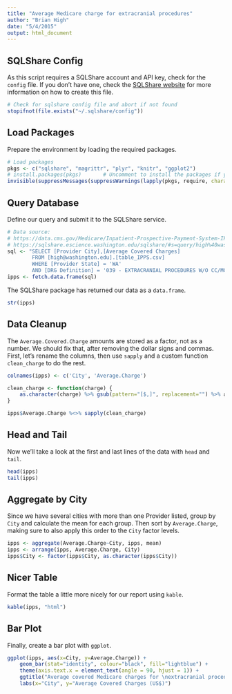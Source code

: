 ```yaml
---
title: "Average Medicare charge for extracranial procedures"
author: "Brian High"
date: "5/4/2015"
output: html_document
---
```


SQLShare Config
---------------

As this script requires a SQLShare account and API key, check for the 
`config` file. If you don't have one, check the 
[SQLShare website](http://escience.washington.edu/get-help-now/accessing-sqlshare-r) 
for more information on how to create this file.

```r
# Check for sqlshare config file and abort if not found
stopifnot(file.exists("~/.sqlshare/config"))
```

Load Packages
-------------

Prepare the environment by loading the required packages.

```r
# Load packages
pkgs <- c("sqlshare", "magrittr", "plyr", "knitr", "ggplot2")
# install.packages(pkgs)       # Uncomment to install the packages if you need to.
invisible(suppressMessages(suppressWarnings(lapply(pkgs, require, character.only=T))))
```

Query Database
--------------

Define our query and submit it to the SQLShare service.

```r
# Data source: 
# https://data.cms.gov/Medicare/Inpatient-Prospective-Payment-System-IPPS-Provider/97k6-zzx3
# https://sqlshare.escience.washington.edu/sqlshare/#s=query/high%40washington.edu/IPPS.csv
sql <- "SELECT [Provider City],[Average Covered Charges] 
        FROM [high@washington.edu].[table_IPPS.csv] 
        WHERE [Provider State] = 'WA' 
        AND [DRG Definition] = '039 - EXTRACRANIAL PROCEDURES W/O CC/MCC'"
ipps <- fetch.data.frame(sql)
```

The SQLShare package has returned our data as a `data.frame`. 

```r
str(ipps)
```

Data Cleanup
------------

The `Average.Covered.Charge` amounts are stored as a factor, not as a number. We 
should fix that, after removing the dollar signs and commas. First, let's rename 
the columns, then use `sapply` and a custom function `clean_charge` to do the 
rest.

```r
colnames(ipps) <- c('City', 'Average.Charge')

clean_charge <- function(charge) {
    as.character(charge) %>% gsub(pattern="[$,]", replacement="") %>% as.numeric
}

ipps$Average.Charge %<>% sapply(clean_charge)
```

Head and Tail
-------------

Now we'll take a look at the first and last lines of the data with `head` 
and `tail`.

```r
head(ipps)
tail(ipps)
```

Aggregate by City
-----------------

Since we have several cities with more than one Provider listed, group by 
`City` and calculate the mean for each group. Then sort by `Average.Charge`, 
making sure to also apply this order to the `City` factor levels.

```r
ipps <- aggregate(Average.Charge~City, ipps, mean)
ipps <- arrange(ipps, Average.Charge, City)
ipps$City <- factor(ipps$City, as.character(ipps$City))
```

Nicer Table
-----------

Format the table a little more nicely for our report using `kable`.

```r
kable(ipps, "html")
```

Bar Plot
--------

Finally, create a bar plot with `ggplot`.

```r
ggplot(ipps, aes(x=City, y=Average.Charge)) +
    geom_bar(stat="identity", colour="black", fill="lightblue") +  
    theme(axis.text.x = element_text(angle = 90, hjust = 1)) + 
    ggtitle("Average covered Medicare charges for \nextracranial procedures in WA") +
    labs(x="City", y="Average Covered Charges (US$)")
```